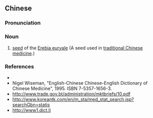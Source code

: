 {{also|芡实}}
==Chinese==
{{zh-forms|s=芡实}}

===Pronunciation===
{{zh-pron
|m=qiànshí
|c=him3 sat6
|mn=khiàm-si̍t
|cat=n
}}

===Noun===
{{zh-noun}}

# [[seed]] of the [[w:Erebia euryale|Erebia euryale]] (A seed used in [[traditional Chinese medicine]].)

===References===
* {{pedialite|芡實|lang=zh}}
* Nigel Wiseman, "English-Chinese Chinese-English Dictionary of Chinese Medicine", 1995. ISBN 7-5357-1656-3.
* http://www.trade.gov.bt/administration/mktbriefs/10.pdf
* http://www.koreantk.com/en/m_sta/med_stat_search.jsp?searchGbn=statis
* http://www1.dict.li